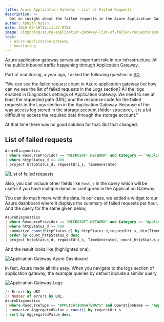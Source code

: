 ```yaml
---
title: Azure Application Gateway - List of Failed Requests
description: >-
  Get an insight about the failed requests in the Azure Application Gateway.
author: Abhith Rajan
date: 2020-09-19T15:11:27.975Z
image: /img/blog/azure-application-gateway-list-of-failed-requests/azure-application-gateway-list-of-failed-requests-cover.png
tags:
  - azure-application-gateway
  - monitoring
---
```


Azure application gateway serves an important role in our infrastructure. All the public inbound traffic happening through Application Gateway.

Part of monitoring, a year ago, I asked the following question in [SO](https://stackoverflow.com/questions/57369646/list-of-failed-requests-in-azure-application-gateway),

"We can see the failed request count in Azure application gateway but how can we see the list of failed requests in the Logs section?
All the logs enabled in Diagnostics settings of Application Gateway.
We need to see at least the requested path (URL) and the response code for the failed requests in the Logs section in the Application Gateway.
Because of the way access log stored in the storage account (folder structure), it is a bit difficult to access the required data through the storage account."

At that time there was no good solution for that. But that changed.

## List of failed requests

```sql
AzureDiagnostics
| where ResourceProvider == "MICROSOFT.NETWORK" and Category == "ApplicationGatewayAccessLog"
| where httpStatus_d >= 400
| project httpStatus_d, requestUri_s, TimeGenerated
```

![List of failed requests](../../static/img/blog/azure-application-gateway-list-of-failed-requests/azure-application-gateway-list-of-failed-requests_censored.jpg)

Also, you can include other fields like `host_s` in the query which will be useful if you have multiple domains configured in the Application Gateway.

You can do much more with the data. In our case, we added a widget to our Azure dashboard where it displays the summary of failed requests per hour. And the query for the same given below,

```sql
AzureDiagnostics
| where ResourceProvider == "MICROSOFT.NETWORK" and Category == "ApplicationGatewayAccessLog"
| where httpStatus_d >= 400
| summarize count(httpStatus_d) by httpStatus_d,requestUri_s, bin(TimeGenerated, 1h)
| order by count_httpStatus_d desc
| project httpStatus_d, requestUri_s, TimeGenerated, count_httpStatus_d
```

And the result looks like (highlighted one),

![Application Gateway Azure Dashboard](../../static/img/blog/azure-application-gateway-list-of-failed-requests/application-gateway-dashboard_censored.jpg)

In fact, Azure made all this easy. When you navigate to the logs section of application gateway, the example queries by default include a similar query,

![Application Gateway Logs](../../static/img/blog/azure-application-gateway-list-of-failed-requests/application-gateway-logs.png)

```sql
// Errors by URI
// Number of errors by URI.
AzureDiagnostics
| where ResourceType == "APPLICATIONGATEWAYS" and OperationName == "ApplicationGatewayAccess" and httpStatus_d > 399
| summarize AggregatedValue = count() by requestUri_s
| sort by AggregatedValue desc
```
